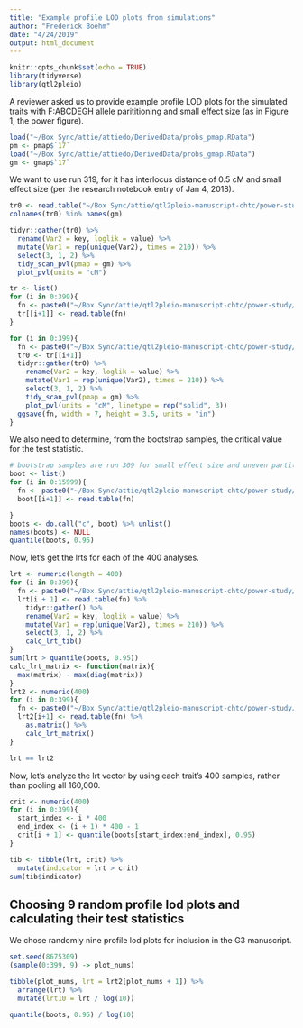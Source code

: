 ```yaml
---
title: "Example profile LOD plots from simulations"
author: "Frederick Boehm"
date: "4/24/2019"
output: html_document
---
```


```r
knitr::opts_chunk$set(echo = TRUE)
library(tidyverse)
library(qtl2pleio)
```

A reviewer asked us to provide example profile LOD plots for the simulated traits with F:ABCDEGH allele parititioning and small effect size (as in Figure 1, the power figure).




```r
load("~/Box Sync/attie/attiedo/DerivedData/probs_pmap.RData")
pm <- pmap$`17`
load("~/Box Sync/attie/attiedo/DerivedData/probs_gmap.RData")
gm <- gmap$`17`
```


We want to use run 319, for it has interlocus distance of 0.5 cM and small effect size (per the research notebook entry of Jan 4, 2018).











```r
tr0 <- read.table("~/Box Sync/attie/qtl2pleio-manuscript-chtc/power-study/results/pvl400-run319/pvl400-run319_0.txt")
colnames(tr0) %in% names(gm)
```




```r
tidyr::gather(tr0) %>%
  rename(Var2 = key, loglik = value) %>%
  mutate(Var1 = rep(unique(Var2), times = 210)) %>%
  select(3, 1, 2) %>%
  tidy_scan_pvl(pmap = gm) %>%
  plot_pvl(units = "cM")
```

```r
tr <- list()
for (i in 0:399){
  fn <- paste0("~/Box Sync/attie/qtl2pleio-manuscript-chtc/power-study/results/pvl400-run319/pvl400-run319_", i, ".txt")
  tr[[i+1]] <- read.table(fn)
}

```


```r
for (i in 0:399){
  fn <- paste0("~/Box Sync/attie/qtl2pleio-manuscript-chtc/power-study/results/pvl400-run319-profile-lod-plots/profile-lod", i, ".eps")
  tr0 <- tr[[i+1]]
  tidyr::gather(tr0) %>%
    rename(Var2 = key, loglik = value) %>%
    mutate(Var1 = rep(unique(Var2), times = 210)) %>%
    select(3, 1, 2) %>%
    tidy_scan_pvl(pmap = gm) %>%
    plot_pvl(units = "cM", linetype = rep("solid", 3))
  ggsave(fn, width = 7, height = 3.5, units = "in")
}
```


We also need to determine, from the bootstrap samples, the critical value for the test statistic.

```r
# bootstrap samples are run 309 for small effect size and uneven partitioning
boot <- list()
for (i in 0:15999){
  fn <- paste0("~/Box Sync/attie/qtl2pleio-manuscript-chtc/power-study/results/boot400-run309/boot400-run309_", i, ".txt")
  boot[[i+1]] <- read.table(fn)

}
boots <- do.call("c", boot) %>% unlist()
names(boots) <- NULL
quantile(boots, 0.95)
```

Now, let's get the lrts for each of the 400 analyses.

```r
lrt <- numeric(length = 400)
for (i in 0:399){
  fn <- paste0("~/Box Sync/attie/qtl2pleio-manuscript-chtc/power-study/results/pvl400-run319/pvl400-run319_", i, ".txt")
  lrt[i + 1] <- read.table(fn) %>%
    tidyr::gather() %>%
    rename(Var2 = key, loglik = value) %>%
    mutate(Var1 = rep(unique(Var2), times = 210)) %>%
    select(3, 1, 2) %>%
    calc_lrt_tib()
}
sum(lrt > quantile(boots, 0.95))
calc_lrt_matrix <- function(matrix){
  max(matrix) - max(diag(matrix))
}
lrt2 <- numeric(400)
for (i in 0:399){
  fn <- paste0("~/Box Sync/attie/qtl2pleio-manuscript-chtc/power-study/results/pvl400-run319/pvl400-run319_", i, ".txt")
  lrt2[i+1] <- read.table(fn) %>%
    as.matrix() %>%
    calc_lrt_matrix()
}

lrt == lrt2
```

Now, let's analyze the lrt vector by using each trait's 400 samples, rather than pooling all 160,000.

```r
crit <- numeric(400)
for (i in 0:399){
  start_index <- i * 400
  end_index <- (i + 1) * 400 - 1 
  crit[i + 1] <- quantile(boots[start_index:end_index], 0.95)
}
```

```r
tib <- tibble(lrt, crit) %>%
  mutate(indicator = lrt > crit)
sum(tib$indicator)
```

## Choosing 9 random profile lod plots and calculating their test statistics

We chose randomly nine profile lod plots for inclusion in the G3 manuscript.

```r
set.seed(8675309)
(sample(0:399, 9) -> plot_nums)
```



```r
tibble(plot_nums, lrt = lrt2[plot_nums + 1]) %>%
  arrange(lrt) %>%
  mutate(lrt10 = lrt / log(10))
```

```r
quantile(boots, 0.95) / log(10)

```

